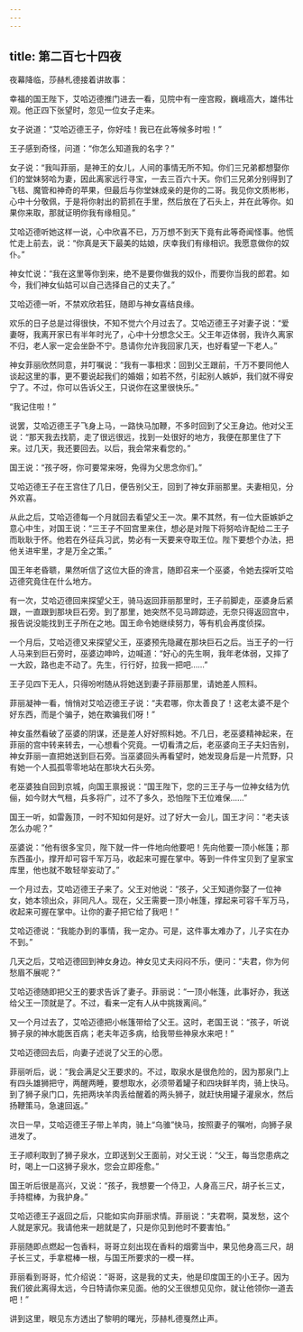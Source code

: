 ```yaml
---
---
---
```

title: 第二百七十四夜
---






夜幕降临，莎赫札德接着讲故事：





幸福的国王陛下，艾哈迈德推门进去一看，见院中有一座宫殿，巍峨高大，雄伟壮观。他正四下张望时，忽见一位女子走来。

女子说道：“艾哈迈德王子，你好哇！我已在此等候多时啦！”

王子感到奇怪，问道：“你怎么知道我的名字？”

女子说：“我叫菲丽，是神王的女儿，人间的事情无所不知。你们三兄弟都想娶你们的堂妹努哈为妻，因此离家远行寻宝，一去三百六十天。你们三兄弟分别得到了飞毯、魔管和神奇的苹果，但最后与你堂妹成亲的是你的二哥。我见你文质彬彬，心中十分敬佩，于是将你射出的箭抓在手里，然后放在了石头上，并在此等你。如果你来取，那就证明你我有缘相见。”

艾哈迈德听她这样一说，心中欣喜不已，万万想不到天下竟有此等奇闻怪事。他慌忙走上前去，说：“你真是天下最美的姑娘，庆幸我们有缘相识。我愿意做你的奴仆。”

神女忙说：“我在这里等你到来，绝不是要你做我的奴仆，而要你当我的郎君。如今，我们神女仙姑可以自己选择自己的丈夫了。”

艾哈迈德一听，不禁欢欣若狂，随即与神女喜结良缘。

欢乐的日子总是过得很快，不知不觉六个月过去了。艾哈迈德王子对妻子说：“爱妻呀，我离开家已有半年时光了，心中十分想念父王。父王年迈体弱，我许久离家不归，老人家一定会坐卧不宁。恳请你允许我回家几天，也好看望一下老人。”

神女菲丽欣然同意，并叮嘱说：“我有一事相求：回到父王跟前，千万不要同他人谈起这里的事，更不要说起我们的婚姻；如若不然，引起别人嫉妒，我们就不得安宁了。不过，你可以告诉父王，只说你在这里很快乐。”

“我记住啦！”

说罢，艾哈迈德王子飞身上马，一路快马加鞭，不多时回到了父王身边。他对父王说：“那天我去找箭，走了很远很远，找到一处很好的地方，我便在那里住了下来。过几天，我还要回去。以后，我会常来看您的。”

国王说：“孩子呀，你可要常来呀，免得为父思念你们。”

艾哈迈德王子在王宫住了几日，便告别父王，回到了神女菲丽那里。夫妻相见，分外欢喜。

从此之后，艾哈迈德每一个月就回去看望父王一次。果不其然，有一位大臣嫉妒之意心中生，对国王说：“三王子不回宫里来住，想必是对陛下将努哈许配给二王子而耿耿于怀。他若在外征兵习武，势必有一天要来夺取王位。陛下要想个办法，把他关进牢里，才是万全之策。”

国王年老昏聩，果然听信了这位大臣的谗言，随即召来一个巫婆，令她去探听艾哈迈德究竟住在什么地方。

有一次，艾哈迈德回来探望父王，骑马返回菲丽那里时，王子前脚走，巫婆身后紧跟，一直跟到那块巨石旁。到了那里，她突然不见马蹄踪迹，无奈只得返回宫中，报告说没能找到王子所在之地。国王命令她继续努力，等有机会再度侦探。

一个月后，艾哈迈德又来探望父王，巫婆预先隐藏在那块巨石之后。当王子的一行人马来到巨石旁时，巫婆边呻吟，边喊道：“好心的先生啊，我年老体弱，又摔了一大跤，路也走不动了。先生，行行好，拉我一把吧……”

王子见四下无人，只得吩咐随从将她送到妻子菲丽那里，请她差人照料。

菲丽凝神一看，悄悄对艾哈迈德王子说：“夫君哪，你太善良了！这老太婆不是个好东西，而是个骗子，她在欺骗我们呀！”

神女虽然看破了巫婆的阴谋，还是差人好好照料她。不几日，老巫婆精神起来，在菲丽的宫中转来转去，一心想看个究竟。一切看清之后，老巫婆向王子夫妇告别，神女菲丽一直把她送到巨石旁。当巫婆回头再看望时，她发现身后是一片荒野，只有她一个人孤孤零零地站在那块大石头旁。

老巫婆独自回到京城，向国王禀报说：“国王陛下，您的三王子与一位神女结为伉俪，如今财大气租，兵多将广，过不了多久，恐怕陛下王位难保……”

国王一听，如雷轰顶，一时不知如何是好。过了好大一会儿，国王才问：“老夫该怎么办呢？”

巫婆说：“他有很多宝贝，陛下就一件一件地向他要吧！先向他要一顶小帐篷；那东西虽小，撑开却可容千军万马，收起来可握在掌中。等到一件件宝贝到了皇家宝库里，他也就不敢轻举妄动了。”

一个月过去，艾哈迈德王子来了。父王对他说：“孩子，父王知道你娶了一位神女，她本领出众，非同凡人。现在，父王需要一顶小帐篷，撑起来可容千军万马，收起来可握在掌中。让你的妻子把它给了我吧！”

艾哈迈德说：“我能办到的事情，我一定办。可是，这件事太难办了，儿子实在办不到。”

几天之后，艾哈迈德回到神女身边。神女见丈夫闷闷不乐，便问：“夫君，你为何愁眉不展呢？”

艾哈迈德随即把父王的要求告诉了妻子。菲丽说：“一顶小帐篷，此事好办，我送给父王一顶就是了。不过，看来一定有人从中挑拨离间。”

又一个月过去了，艾哈迈德把小帐篷带给了父王。这时，老国王说：“孩子，听说狮子泉的神水能医百病；老夫年迈多病，给我带些神泉水来吧！”

艾哈迈德回去后，向妻子述说了父王的心愿。

菲丽听后，说：“我会满足父王要求的。不过，取泉水是很危险的，因为那泉门上有四头雄狮把守，两醒两睡，要想取水，必须带着罐子和四块鲜羊肉，骑上快马。到了狮子泉门口，先把两块羊肉丢给醒着的两头狮子，就赶快用罐子灌泉水，然后扬鞭策马，急速回返。”

次日一早，艾哈迈德王子带上羊肉，骑上“乌骓”快马，按照妻子的嘱咐，向狮子泉进发了。

王子顺利取到了狮子泉水，立即送到父王面前，对父王说：“父王，每当您患病之时，喝上一口这狮子泉水，您会立即痊愈。”

国王听后很是高兴，又说：“孩子，我想要一个侍卫，人身高三尺，胡子长三丈，手持棍棒，为我护身。”

艾哈迈德王子返回之后，只能如实向菲丽求情。菲丽说：“夫君啊，莫发愁，这个人就是家兄。我请他来一趟就是了，只是你见到他时不要害怕。”

菲丽随即点燃起一包香料，哥哥立刻出现在香料的烟雾当中，果见他身高三尺，胡子长三丈，手拿棍棒一根，与国王所要求的一模一样。

菲丽看到哥哥，忙介绍说：“哥哥，这是我的丈夫，他是印度国王的小王子。因为我们彼此离得太远，今日特请你来见面。他的父王很想见见你，就让他领你一道去吧！”





讲到这里，眼见东方透出了黎明的曙光，莎赫札德戛然止声。